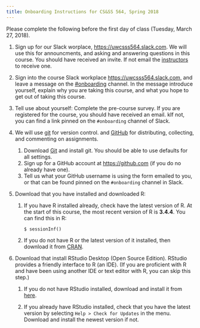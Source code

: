 ```yaml
---
title: Onboarding Instructions for CS&SS 564, Spring 2018
---
```


Please complete the following before the first day of class (Tuesday, March 27, 2018).

1.  Sign up for our Slack worplace, <https://uwcsss564.slack.com>. We will use this for announcments, and asking and answering questions in this course. You should have received an invite. If not email the [instructors](cgilroy@uw.edu) to receive one.

2.  Sign into the course Slack workplace <https://uwcsss564.slack.com>, and leave a message on the [#onboarding](https://uwcsss564.slack.com/messages/C9TRYPV19/) channel.
    In the message introduce yourself, explain why you are taking this course, and what you hope to get out of taking this course.

2.  Tell use about yourself: Complete the pre-course survey. If you are registered for the course, you should have received an email. kIf not, you can find a link pinned on the `#onboarding` channel of Slack.

2.  We will use [git](https://git-scm.com/) for version control. and [GitHub](https://github.com/) for distributing, collecting, and commenting on assignments. 

    1.  Download [Git](https://git-scm.com/downloads) and install git.
        You should be able to use defaults for all settings.
    2.  Sign up for a GitHub account at <https://github.com> (if you do no already have one).
    3.  Tell us what your GitHub username is using the form emailed to you,
        or that can be found pinned on the `#onboarding` channel in Slack.
        
    
4.  Download that you have installed and downloaded R:

    1.  If you have R installed already, check have the latest version of R. 
        At the start of this course, the most recent version of R is **3.4.4**. 
        You can find this in R:
        
        ```rconsole
        $ sessionInf()
        ```
        
    2.  If you do not have R or the latest version of it installed, then download
        it from [CRAN](https://cloud.r-project.org/).

5.  Download that install RStudio Desktop (Open Source Edition). RStudio provides a
    friendly interface to R (an IDE). (If you are proficient with R and have
    been using another IDE or text editor with R, you can skip this step.)

    1.  If you do not have RStudio installed, download and install it from [here](https://www.rstudio.com/products/rstudio/download/#download).
    
    2.  If you already have RStudio installed, check that you have the latest version
        by selecting `Help > Check for Updates` in the menu. Download and install
        the newest version if not.
